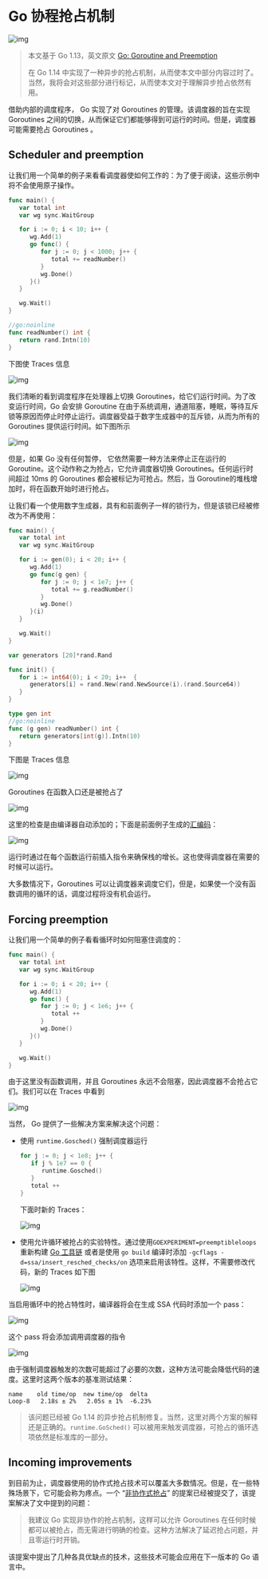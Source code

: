 # Go 协程抢占机制

![img](https://raw.githubusercontent.com/mylxsw/gallery/main/assets/2021/04/17/20210417-803f4764f1eb2d0c781c6429e55d900c.png)

> 本文基于 Go 1.13，英文原文 [Go: Goroutine and Preemption](https://medium.com/a-journey-with-go/go-goroutine-and-preemption-d6bc2aa2f4b7)
>
> 在 Go 1.14 中实现了一种异步的抢占机制，从而使本文中部分内容过时了。当然，我将会对这些部分进行标记，从而使本文对于理解异步抢占依然有用。

借助内部的调度程序， Go 实现了对 Goroutines 的管理。该调度器的旨在实现 Goroutines 之间的切换，从而保证它们都能够得到可运行的时间。但是，调度器可能需要抢占 Goroutines 。

## Scheduler and preemption

让我们用一个简单的例子来看看调度器使如何工作的：为了便于阅读，这些示例中将不会使用原子操作。

```go
func main() {
   var total int
   var wg sync.WaitGroup

   for i := 0; i < 10; i++ {
      wg.Add(1)
      go func() {
         for j := 0; j < 1000; j++ {
            total += readNumber()
         }
         wg.Done()
      }()
   }

   wg.Wait()
}

//go:noinline
func readNumber() int {
   return rand.Intn(10)
}
```

下图使 Traces 信息

![img](https://raw.githubusercontent.com/mylxsw/gallery/main/assets/2021/04/17/20210417-5871f275c99454113005d9e4593204b3.png)

我们清晰的看到调度程序在处理器上切换 Goroutines，给它们运行时间。为了改变运行时间，Go 会安排 Goroutine 在由于系统调用，通道阻塞，睡眠，等待互斥锁等原因而停止时停止运行。调度器受益于数字生成器中的互斥锁，从而为所有的 Goroutines 提供运行时间。如下图所示

![img](https://raw.githubusercontent.com/mylxsw/gallery/main/assets/2021/04/17/20210417-787cffdb2642990de8ce33d043db6fd3.png)

但是，如果 Go 没有任何暂停， 它依然需要一种方法来停止正在运行的 Goroutine。这个动作称之为抢占，它允许调度器切换 Goroutines。任何运行时间超过 10ms 的 Goroutines 都会被标记为可抢占。然后，当 Goroutine的堆栈增加时，将在函数开始时进行抢占。

让我们看一个使用数字生成器，具有和前面例子一样的锁行为，但是该锁已经被修改为不再使用：

```go
func main() {
   var total int
   var wg sync.WaitGroup

   for i := gen(0); i < 20; i++ {
      wg.Add(1)
      go func(g gen) {
         for j := 0; j < 1e7; j++ {
            total += g.readNumber()
         }
         wg.Done()
      }(i)
   }

   wg.Wait()
}

var generators [20]*rand.Rand

func init() {
   for i := int64(0); i < 20; i++  {
      generators[i] = rand.New(rand.NewSource(i).(rand.Source64))
   }
}

type gen int
//go:noinline
func (g gen) readNumber() int {
   return generators[int(g)].Intn(10)
}
```

下图是 Traces 信息

![img](https://raw.githubusercontent.com/mylxsw/gallery/main/assets/2021/04/17/20210417-69cba4bb99b3bfeed8081050bf5acba0.png)

Goroutines 在函数入口还是被抢占了

![img](https://raw.githubusercontent.com/mylxsw/gallery/main/assets/2021/04/17/20210417-c6f6d53007e3cba823a8e131419ca338.png)

这里的检查是由编译器自动添加的；下面是前面例子生成的[汇编码](https://golang.org/doc/asm)：

![img](https://raw.githubusercontent.com/mylxsw/gallery/main/assets/2021/04/17/20210417-a3daeafaeb10dd47a8eb65ed0bcb4bd9.png)

运行时通过在每个函数运行前插入指令来确保栈的增长。这也使得调度器在需要的时候可以运行。

大多数情况下，Goroutines 可以让调度器来调度它们，但是，如果使一个没有函数调用的循环的话，调度过程将没有机会运行。

## Forcing preemption

让我们用一个简单的例子看看循环时如何阻塞住调度的：

```go
func main() {
   var total int
   var wg sync.WaitGroup

   for i := 0; i < 20; i++ {
      wg.Add(1)
      go func() {
         for j := 0; j < 1e6; j++ {
            total ++
         }
         wg.Done()
      }()
   }

   wg.Wait()
}
```

由于这里没有函数调用，并且 Goroutines 永远不会阻塞，因此调度器不会抢占它们。我们可以在 Traces 中看到

![img](https://raw.githubusercontent.com/mylxsw/gallery/main/assets/2021/04/17/20210417-1cacd653069ad543fdbb429e3795faff.png)

当然， Go 提供了一些解决方案来解决这个问题：

- 使用 `runtime.Gosched()` 强制调度器运行

  ```go
  for j := 0; j < 1e8; j++ {
     if j % 1e7 == 0 {
        runtime.Gosched()
     }
     total ++
  }
  ```

  下面时新的 Traces：

  ![img](https://raw.githubusercontent.com/mylxsw/gallery/main/assets/2021/04/17/20210417-a212321e5da58bc015fec606ded4c06b.png)

- 使用允许循环被抢占的实验特性。通过使用`GOEXPERIMENT=preemptibleloops` 重新构建 [Go 工具链](https://golang.org/doc/install/source) 或者是使用 `go build` 编译时添加 `-gcflags -d=ssa/insert_resched_checks/on` 选项来启用该特性。这样，不需要修改代码，新的 Traces 如下图

  ![img](https://raw.githubusercontent.com/mylxsw/gallery/main/assets/2021/04/17/20210417-b81e753e10c5c18af96342707677f68a.png)

当启用循环中的抢占特性时，编译器将会在生成 SSA 代码时添加一个 pass：

![img](https://raw.githubusercontent.com/mylxsw/gallery/main/assets/2021/04/17/20210417-993a235aea0c3522f02f71c92723cf13.png)

这个 pass 将会添加调用调度器的指令

![img](https://raw.githubusercontent.com/mylxsw/gallery/main/assets/2021/04/17/20210417-0ca591e17e2c3bd1d9bead3c45461c11.png)

由于强制调度器触发的次数可能超过了必要的次数，这种方法可能会降低代码的速度。这里时这两个版本的基准测试结果：

```
name    old time/op  new time/op  delta
Loop-8   2.18s ± 2%   2.05s ± 1%  -6.23%
```

> 该问题已经被 Go 1.14 的异步抢占机制修复。当然，这里对两个方案的解释还是正确的。`runtime.GoSched()` 可以被用来触发调度器，可抢占的循环选项依然是标准库的一部分。

## Incoming improvements

到目前为止，调度器使用的协作式抢占技术可以覆盖大多数情况。但是，在一些特殊场景下，它可能会称为疼点。一个 “[非协作式抢占](https://github.com/golang/proposal/blob/master/design/24543-non-cooperative-preemption.md)” 的提案已经被提交了，该提案解决了文中提到的问题：

> 我建议 Go 实现非协作的抢占机制，这样可以允许 Goroutines 在任何时候都可以被抢占，而无需进行明确的检查。这种方法解决了延迟抢占问题，并且零运行时开销。

该提案中提出了几种各具优缺点的技术，这些技术可能会应用在下一版本的 Go 语言中。